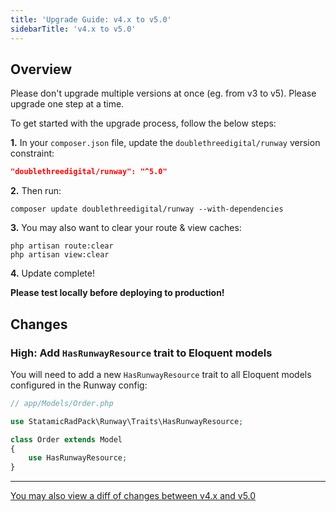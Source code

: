 ```yaml
---
title: 'Upgrade Guide: v4.x to v5.0'
sidebarTitle: 'v4.x to v5.0'
---
```


## Overview

<Warning>Please don't upgrade multiple versions at once (eg. from v3 to v5). Please upgrade one step at a time.</Warning>

To get started with the upgrade process, follow the below steps:

**1.** In your `composer.json` file, update the `doublethreedigital/runway` version constraint:

```json
"doublethreedigital/runway": "^5.0"
```

**2.** Then run:

```
composer update doublethreedigital/runway --with-dependencies
```

**3.** You may also want to clear your route & view caches:

```
php artisan route:clear
php artisan view:clear
```

**4.** Update complete!

**Please test locally before deploying to production!**

## Changes

### High: Add `HasRunwayResource` trait to Eloquent models

You will need to add a new `HasRunwayResource` trait to all Eloquent models configured in the Runway config:

```php
// app/Models/Order.php

use StatamicRadPack\Runway\Traits\HasRunwayResource;

class Order extends Model
{
    use HasRunwayResource;
}
```

---

[You may also view a diff of changes between v4.x and v5.0](https://github.com/statamic-rad-pack/runway/compare/4.x...5.x)
